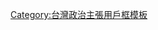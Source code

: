 {{top icon
|image=Emblem of New Power Party.svg|35px
|size=25px
|alt=支持時代力量的維基人
|title=支持時代力量的維基人
|link=Category:支持時代力量的維基人
}}
{{Userbox
  |id=[[File:Emblem of New Power Party.svg|50px]]
  |id-h     = 60
  |id-w     = 75
  |id-c= White
  |info= {{large|'''這個用户支持<br/>[[時代力量|<span style="color: #Fbbe01">'''時代力量'''</span>]]'''}}
  |info-c= White
  |info-fc= #Fbbe01
  |info-s= 12
  |border-c= #Fbbe01
  |border-s=5
  |usercategory=支持時代力量的維基人
}}
<noinclude>
[[Category:台灣政治主張用戶框模板]]
</noinclude>